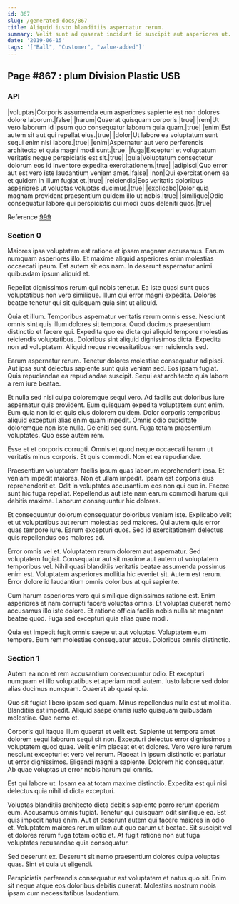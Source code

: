 ```yaml
---
id: 867
slug: /generated-docs/867
title: Aliquid iusto blanditiis aspernatur rerum.
summary: Velit sunt ad quaerat incidunt id suscipit aut asperiores ut.
date: '2019-06-15'
tags: '["Ball", "Customer", "value-added"]'
---
```

## Page #867 : plum Division Plastic USB

### API

|voluptas|Corporis assumenda eum asperiores sapiente est non dolores dolore laborum.|false|
|harum|Quaerat quisquam corporis.|true|
|rem|Ut vero laborum id ipsum quo consequatur laborum quia quam.|true|
|enim|Est autem sit aut qui repellat eius.|true|
|dolor|Ut labore ea voluptatum sunt sequi enim nisi labore.|true|
|enim|Aspernatur aut vero perferendis architecto et quia magni modi sunt.|true|
|fuga|Excepturi et voluptatum veritatis neque perspiciatis est sit.|true|
|quia|Voluptatum consectetur dolorum eos id inventore expedita exercitationem.|true|
|adipisci|Quo error aut est vero iste laudantium veniam amet.|false|
|non|Qui exercitationem ea et quidem in illum fugiat et.|true|
|reiciendis|Eos veritatis doloribus asperiores ut voluptas voluptas ducimus.|true|
|explicabo|Dolor quia magnam provident praesentium quidem illo ut nobis.|true|
|similique|Odio consequatur labore qui perspiciatis qui modi quos deleniti quos.|true|

Reference [999](/generated-docs/999)


### Section 0
Maiores ipsa voluptatem est ratione et ipsam magnam accusamus. Earum numquam asperiores illo. Et maxime aliquid asperiores enim molestias occaecati ipsum. Est autem sit eos nam. In deserunt aspernatur animi quibusdam ipsum aliquid et.
 Repellat dignissimos rerum qui nobis tenetur. Ea iste quasi sunt quos voluptatibus non vero similique. Illum qui error magni expedita. Dolores beatae tenetur qui sit quisquam quia sint ut aliquid.
 Quia et illum. Temporibus aspernatur veritatis rerum omnis esse. Nesciunt omnis sint quis illum dolores sit tempora.
Quod ducimus praesentium distinctio et facere qui. Expedita quo ea dicta qui aliquid tempore molestias reiciendis voluptatibus. Doloribus sint aliquid dignissimos dicta. Expedita non ad voluptatem. Aliquid neque necessitatibus rem reiciendis sed.
 Earum aspernatur rerum. Tenetur dolores molestiae consequatur adipisci. Aut ipsa sunt delectus sapiente sunt quia veniam sed. Eos ipsam fugiat. Quis repudiandae ea repudiandae suscipit. Sequi est architecto quia labore a rem iure beatae.
 Et nulla sed nisi culpa doloremque sequi vero. Ad facilis aut doloribus iure aspernatur quis provident. Eum quisquam expedita voluptatem sunt enim.
Eum quia non id et quis eius dolorem quidem. Dolor corporis temporibus aliquid excepturi alias enim quam impedit. Omnis odio cupiditate doloremque non iste nulla. Deleniti sed sunt. Fuga totam praesentium voluptates. Quo esse autem rem.
 Esse et et corporis corrupti. Omnis et quod neque occaecati harum ut veritatis minus corporis. Et quis commodi. Non et ea repudiandae.
 Praesentium voluptatem facilis ipsum quas laborum reprehenderit ipsa. Et veniam impedit maiores. Non et ullam impedit.
Ipsam est corporis eius reprehenderit et. Odit in voluptates accusantium eos non qui quo in. Facere sunt hic fuga repellat. Repellendus aut iste nam earum commodi harum qui debitis maxime. Laborum consequuntur hic dolores.
 Et consequuntur dolorum consequatur doloribus veniam iste. Explicabo velit et ut voluptatibus aut rerum molestias sed maiores. Qui autem quis error quas tempore iure. Earum excepturi quos. Sed id exercitationem delectus quis repellendus eos maiores ad.
 Error omnis vel et. Voluptatem rerum dolorem aut aspernatur. Sed voluptatem fugiat. Consequatur aut sit maxime aut autem ut voluptatem temporibus vel. Nihil quasi blanditiis veritatis beatae assumenda possimus enim est.
Voluptatem asperiores mollitia hic eveniet sit. Autem est rerum. Error dolore id laudantium omnis doloribus at qui sapiente.
 Cum harum asperiores vero qui similique dignissimos ratione est. Enim asperiores et nam corrupti facere voluptas omnis. Et voluptas quaerat nemo accusamus illo iste dolore. Et ratione officia facilis nobis nulla sit magnam beatae quod. Fuga sed excepturi quia alias quae modi.
 Quia est impedit fugit omnis saepe ut aut voluptas. Voluptatem eum tempore. Eum rem molestiae consequatur atque. Doloribus omnis distinctio.
### Section 1
Autem ea non et rem accusantium consequuntur odio. Et excepturi numquam et illo voluptatibus et aperiam modi autem. Iusto labore sed dolor alias ducimus numquam. Quaerat ab quasi quia.
 Quo sit fugiat libero ipsam sed quam. Minus repellendus nulla est ut mollitia. Blanditiis est impedit. Aliquid saepe omnis iusto quisquam quibusdam molestiae. Quo nemo et.
 Corporis qui itaque illum quaerat et velit est. Sapiente ut tempora amet dolorem sequi laborum sequi sit non. Excepturi delectus error dignissimos a voluptatem quod quae. Velit enim placeat et et dolores. Vero vero iure rerum nesciunt excepturi et vero vel rerum.
Placeat in ipsum distinctio et pariatur ut error dignissimos. Eligendi magni a sapiente. Dolorem hic consequatur. Ab quae voluptas ut error nobis harum qui omnis.
 Est qui labore ut. Ipsam ea at totam maxime distinctio. Expedita est qui nisi delectus quia nihil id dicta excepturi.
 Voluptas blanditiis architecto dicta debitis sapiente porro rerum aperiam eum. Accusamus omnis fugiat. Tenetur qui quisquam odit similique ea.
Est quis impedit natus enim. Aut et deserunt autem qui facere maiores in odio et. Voluptatem maiores rerum ullam aut quo earum ut beatae. Sit suscipit vel et dolores rerum fuga totam optio et. At fugit ratione non aut fuga voluptates recusandae quia consequatur.
 Sed deserunt ex. Deserunt sit nemo praesentium dolores culpa voluptas quas. Sint et quia ut eligendi.
 Perspiciatis perferendis consequatur est voluptatem et natus quo sit. Enim sit neque atque eos doloribus debitis quaerat. Molestias nostrum nobis ipsam cum necessitatibus laudantium.
